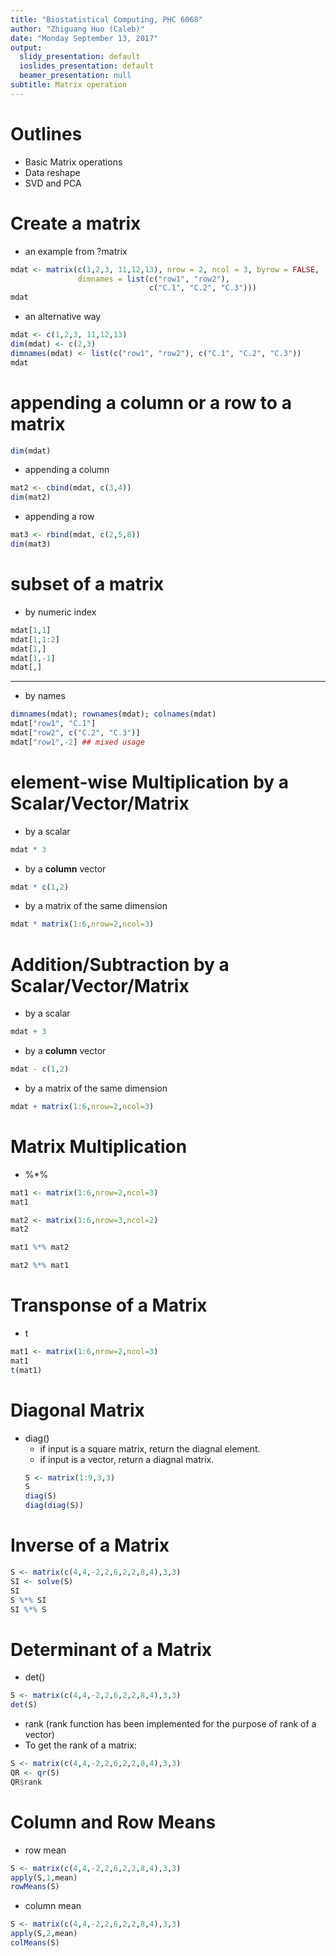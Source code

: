```yaml
---
title: "Biostatistical Computing, PHC 6068"
author: "Zhiguang Huo (Caleb)"
date: "Monday September 13, 2017"
output:
  slidy_presentation: default
  ioslides_presentation: default
  beamer_presentation: null
subtitle: Matrix operation
---
```


Outlines
===
- Basic Matrix operations
- Data reshape
- SVD and PCA

Create a matrix
===
- an example from ?matrix
```r
mdat <- matrix(c(1,2,3, 11,12,13), nrow = 2, ncol = 3, byrow = FALSE,
               dimnames = list(c("row1", "row2"),
                               c("C.1", "C.2", "C.3")))
mdat
```

- an alternative way
```r
mdat <- c(1,2,3, 11,12,13)
dim(mdat) <- c(2,3)
dimnames(mdat) <- list(c("row1", "row2"), c("C.1", "C.2", "C.3"))
mdat
```

appending a column  or a row to a matrix
===
```r
dim(mdat)
```
- appending a column
```r
mat2 <- cbind(mdat, c(3,4))
dim(mat2)
```

- appending a row
```r
mat3 <- rbind(mdat, c(2,5,8))
dim(mat3)
```


subset of a matrix
===
- by numeric index
```r
mdat[1,1]
mdat[1,1:2]
mdat[1,]
mdat[1,-1]
mdat[,]
```

---

- by names
```r
dimnames(mdat); rownames(mdat); colnames(mdat)
mdat["row1", "C.1"]
mdat["row2", c("C.2", "C.3")]
mdat["row1",-2] ## mixed usage
```

element-wise Multiplication by a Scalar/Vector/Matrix
===
- by a scalar
```r
mdat * 3
```

- by a **column** vector
```r
mdat * c(1,2)
```


- by a matrix of the same dimension
```r
mdat * matrix(1:6,nrow=2,ncol=3)
```


Addition/Subtraction by a Scalar/Vector/Matrix
===
- by a scalar
```r
mdat + 3
```

- by a **column** vector
```r
mdat - c(1,2)
```


- by a matrix of the same dimension
```r
mdat + matrix(1:6,nrow=2,ncol=3)
```



Matrix Multiplication
===
- %*%

```r
mat1 <- matrix(1:6,nrow=2,ncol=3)
mat1

mat2 <- matrix(1:6,nrow=3,ncol=2)
mat2

mat1 %*% mat2

mat2 %*% mat1
```

Transponse of a Matrix
===
- t
```r
mat1 <- matrix(1:6,nrow=2,ncol=3)
mat1
t(mat1)
```

Diagonal Matrix
===
- diag()
    - if input is a square matrix, return the diagnal element.
    - if input is a vector, return a diagnal matrix.
```r
S <- matrix(1:9,3,3)
S
diag(S)
diag(diag(S))
```


Inverse of a Matrix
===
```r
S <- matrix(c(4,4,-2,2,6,2,2,8,4),3,3)
SI <- solve(S)
SI
S %*% SI
SI %*% S

```

Determinant of a Matrix
===
- det()
```r
S <- matrix(c(4,4,-2,2,6,2,2,8,4),3,3)
det(S)
```

- rank (rank function has been implemented for the purpose of rank of a vector)
- To get the rank of a matrix:
```r
S <- matrix(c(4,4,-2,2,6,2,2,8,4),3,3)
QR <- qr(S)
QR$rank
```

Column and Row Means
===
- row mean
```r
S <- matrix(c(4,4,-2,2,6,2,2,8,4),3,3)
apply(S,1,mean)
rowMeans(S)
```

- column mean
```r
S <- matrix(c(4,4,-2,2,6,2,2,8,4),3,3)
apply(S,2,mean)
colMeans(S)
```
